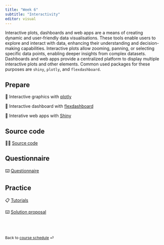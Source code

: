 ```yaml
---
title: "Week 6"
subtitle: "Interactivity"
editor: visual
---
```


Interactive plots, dashboards and web apps are a means of creating dynamic and user-friendly data visualisations. These tools enable users to explore and interact with data, enhancing their understanding and decision-making capabilities. Interactive plots allow zooming, panning, or selecting specific data points, enabling deeper insights from complex datasets. Dashboards and web apps provide a centralized platform to display multiple interactive plots and other elements. Common used packages for these purposes are `shiny`, `plotly`, and `flexdashboard`.

## Prepare


📖 Interactive graphics with [plotly](/contents/week-6/01_interactive_graphics.qmd)

📖 Interactive dashboard with [flexdashboard](/contents/week-6/02_flexdashboard.qmd)

📖 Interative web apps with [Shiny](/contents/week-6/03_shiny.qmd)

## Source code

🧑‍💻 [Source code](/contents/week-6/source/all_code_chunks.R)

## Questionnaire

⌨️ [Questionnaire](/questionnaire/qcm-week-6.qmd)

## Practice

📋 [Tutorials](/labs/lab-week-6.qmd)

⌨️ [Solution proposal](/labs/solutions/week-6.Rmd)

<br><br>

::: {style="font-size: 0.875em;"}
Back to [course schedule](/ "Course schedule") ⏎
:::